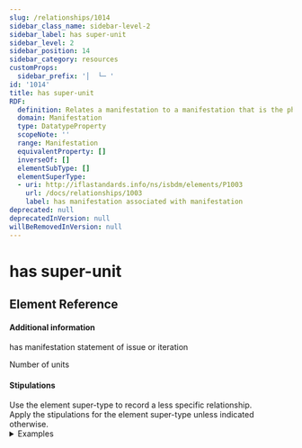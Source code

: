 ```yaml
---
slug: /relationships/1014
sidebar_class_name: sidebar-level-2
sidebar_label: has super-unit
sidebar_level: 2
sidebar_position: 14
sidebar_category: resources
customProps:
  sidebar_prefix: '│  └─ '
id: '1014'
title: has super-unit
RDF:
  definition: Relates a manifestation to a manifestation that is the physical or logical whole of the manifestation.
  domain: Manifestation
  type: DatatypeProperty
  scopeNote: ''
  range: Manifestation
  equivalentProperty: []
  inverseOf: []
  elementSubType: []
  elementSuperType:
  - uri: http://iflastandards.info/ns/isbdm/elements/P1003
    url: /docs/relationships/1003
    label: has manifestation associated with manifestation
deprecated: null
deprecatedInVersion: null
willBeRemovedInVersion: null
---
```

# has super-unit

## Element Reference
<ElementReference frontMatter={frontMatter} />

#### Additional information

<SeeAlso><InLink href="/docs/statements/1031">has manifestation statement of issue or iteration</InLink></SeeAlso>

<SeeAlso><InLink href="/docs/assess/index#p010">Number of units</InLink></SeeAlso>

#### Stipulations

<div className="stip">
  Use the element super-type to record a less specific relationship.
</div>

<div className="stip">
  Apply the stipulations for the element super-type unless indicated otherwise.
  
  <details>
  <summary>Examples</summary>
  
  | Property | Value |
  |:---------|:------|
  | has super-unit | "Historia Sztuki (Uniwersytet im. Adama Mickiewicza) (Poznań) (1976-)" |
  
  *[Full example: <InLink href="/docs/fullex/fx035">Pałac papieski na Watykanie od końca V do początku XVI wieku (1999; Wydawnictwo Naukowe Uniwersytetu im. Adama Mickiewicza; wolumin)</InLink>. Authorized access point from National Library of Poland.]*
  <hr />
  
  | Property | Value |
  |:---------|:------|
  | has super-unit | "Mojo 357 (2023; H Bauer Publishing Ltd.; volume + audio disc)" |
  
  *[Full example: <InLink href="/docs/fullex/fx033">Mojo 357 (2023; H Bauer Publishing Ltd; volume)</InLink>.]*
  <hr />
  
  | Property | Value |
  |:---------|:------|
  | has super-unit | "Mojo (1993-; H Bauer Publishing Ltd.; volume + audio disc)" |
  
  *[Full example: <InLink href="/docs/fullex/fx032">Mojo 357 (2023; H Bauer Publishing Ltd.; volume + audio disc)</InLink>.]*
  </details>
</div>
